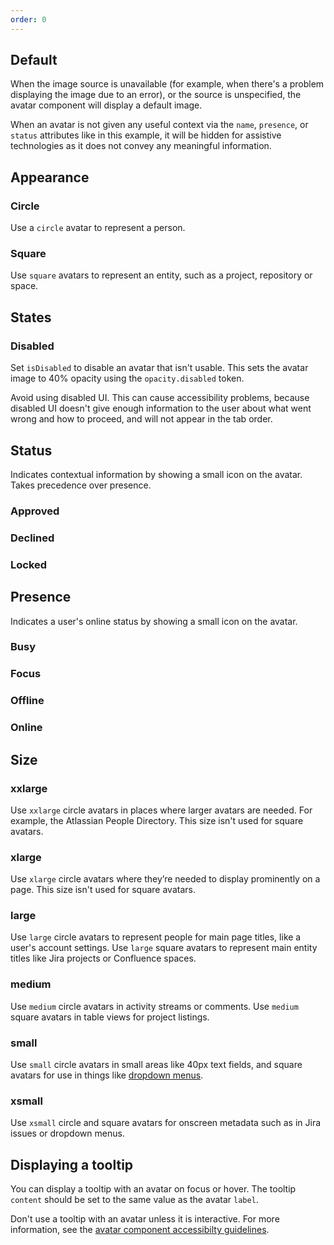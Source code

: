 ```yaml
---
order: 0
---
```



## Default

When the image source is unavailable (for example, when there's a problem displaying the image due to an error), or the source is unspecified, the avatar component will display a default image.

When an avatar is not given any useful context via the `name`, `presence`, or `status` attributes like in this example, it will be hidden for assistive technologies as it does not convey any meaningful information.

<Example Component={AvatarDefault} packageName="@atlaskit/avatar" />

## Appearance

### Circle

Use a `circle` avatar to represent a person.

<Example Component={AvatarCircle} packageName="@atlaskit/avatar" />

### Square

Use `square` avatars to represent an entity, such as a project, repository or space.

<Example Component={AvatarSquare} packageName="@atlaskit/avatar" />

## States

### Disabled

Set `isDisabled` to disable an avatar that isn't usable. This sets the avatar image to 40% opacity using the `opacity.disabled` token.

Avoid using disabled UI. This can cause accessibility problems, because disabled UI doesn't give enough information to the user about what went wrong and how to proceed, and will not appear in the tab order.

<Example Component={AvatarDisabled} packageName="@atlaskit/avatar" />

## Status

Indicates contextual information by showing a small icon on the avatar.
Takes precedence over presence.

### Approved

<Example Component={AvatarApproved} packageName="@atlaskit/avatar" />

### Declined

<Example Component={AvatarDeclined} packageName="@atlaskit/avatar" />

### Locked

<Example Component={AvatarLocked} packageName="@atlaskit/avatar" />

## Presence

Indicates a user's online status by showing a small icon on the avatar.

### Busy

<Example Component={AvatarBusy} packageName="@atlaskit/avatar" />

### Focus

<Example Component={AvatarFocus} packageName="@atlaskit/avatar" />

### Offline

<Example Component={AvatarOffline} packageName="@atlaskit/avatar" />

### Online

<Example Component={AvatarOnline} packageName="@atlaskit/avatar" />

## Size

### xxlarge

Use `xxlarge` circle avatars in places where larger avatars are needed. For example, the Atlassian People Directory. This size isn't used for square avatars.

<Example Component={AvatarXXLarge} packageName="@atlaskit/avatar" />

### xlarge

Use `xlarge` circle avatars where they’re needed to display prominently on a page. This size isn't used for square avatars.

<Example Component={AvatarXLarge} packageName="@atlaskit/avatar" />

### large

Use `large` circle avatars to represent people for main page titles, like a user's account settings. Use `large` square avatars to represent main entity titles like Jira projects or Confluence spaces.

<Example Component={AvatarLarge} packageName="@atlaskit/avatar" />

### medium

Use `medium` circle avatars in activity streams or comments. Use `medium` square avatars in table views for project listings.

<Example Component={AvatarMedium} packageName="@atlaskit/avatar" />

### small

Use `small` circle avatars in small areas like 40px text fields, and square avatars for use in things like [dropdown menus](/components/dropdown-menu).

<Example Component={AvatarSmall} packageName="@atlaskit/avatar" />

### xsmall

Use `xsmall` circle and square avatars for onscreen metadata such as in Jira issues or dropdown menus.

<Example Component={AvatarXSmall} packageName="@atlaskit/avatar" />

## Displaying a tooltip

You can display a tooltip with an avatar on focus or hover. The tooltip `content` should be set to the same value as the avatar `label`.

Don't use a tooltip with an avatar unless it is interactive. For more information, see the [avatar component accessibilty guidelines](usage#accessibility).

<Example Component={AvatarTooltip} packageName="@atlaskit/avatar" />
